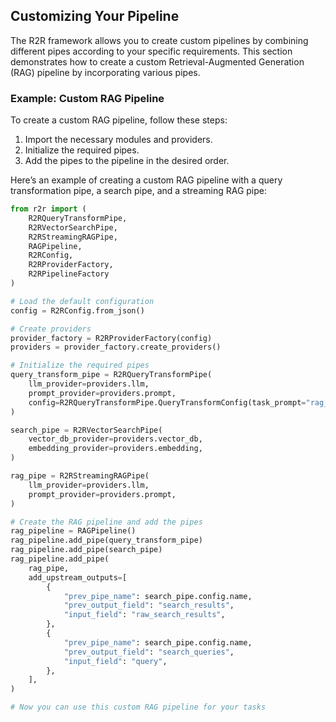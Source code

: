 ## Customizing Your Pipeline

The R2R framework allows you to create custom pipelines by combining different pipes according to your specific requirements. This section demonstrates how to create a custom Retrieval-Augmented Generation (RAG) pipeline by incorporating various pipes.

### Example: Custom RAG Pipeline

To create a custom RAG pipeline, follow these steps:

1. Import the necessary modules and providers.
2. Initialize the required pipes.
3. Add the pipes to the pipeline in the desired order.

Here’s an example of creating a custom RAG pipeline with a query transformation pipe, a search pipe, and a streaming RAG pipe:

```python
from r2r import (
    R2RQueryTransformPipe,
    R2RVectorSearchPipe,
    R2RStreamingRAGPipe,
    RAGPipeline,
    R2RConfig,
    R2RProviderFactory,
    R2RPipelineFactory
)

# Load the default configuration
config = R2RConfig.from_json()

# Create providers
provider_factory = R2RProviderFactory(config)
providers = provider_factory.create_providers()

# Initialize the required pipes
query_transform_pipe = R2RQueryTransformPipe(
    llm_provider=providers.llm,
    prompt_provider=providers.prompt,
    config=R2RQueryTransformPipe.QueryTransformConfig(task_prompt="rag_fusion_prompt")
)

search_pipe = R2RVectorSearchPipe(
    vector_db_provider=providers.vector_db,
    embedding_provider=providers.embedding,
)

rag_pipe = R2RStreamingRAGPipe(
    llm_provider=providers.llm,
    prompt_provider=providers.prompt,
)

# Create the RAG pipeline and add the pipes
rag_pipeline = RAGPipeline()
rag_pipeline.add_pipe(query_transform_pipe)
rag_pipeline.add_pipe(search_pipe)
rag_pipeline.add_pipe(
    rag_pipe,
    add_upstream_outputs=[
        {
            "prev_pipe_name": search_pipe.config.name,
            "prev_output_field": "search_results",
            "input_field": "raw_search_results",
        },
        {
            "prev_pipe_name": search_pipe.config.name,
            "prev_output_field": "search_queries",
            "input_field": "query",
        },
    ],
)

# Now you can use this custom RAG pipeline for your tasks
